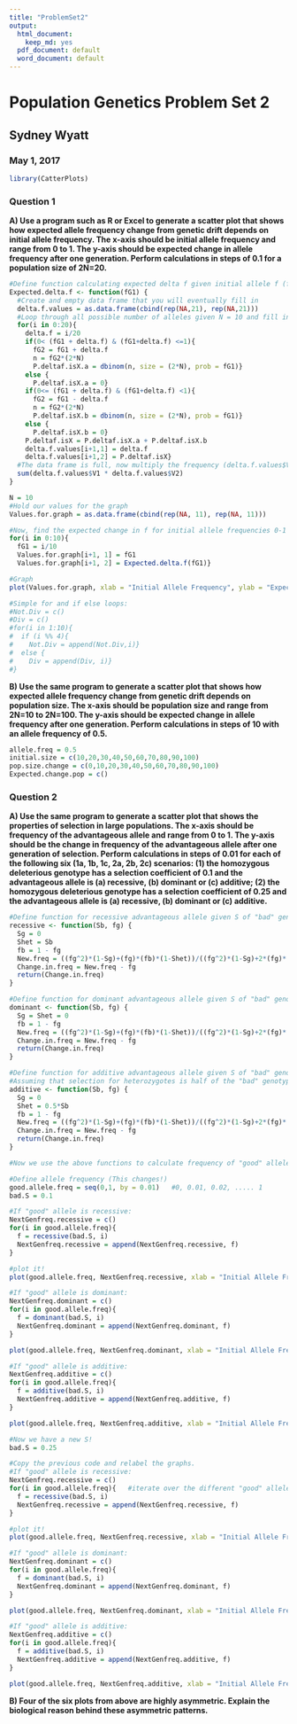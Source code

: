 ```yaml
---
title: "ProblemSet2"
output:
  html_document: 
    keep_md: yes
  pdf_document: default
  word_document: default
---
```

# Population Genetics Problem Set 2  
## Sydney Wyatt  
### May 1, 2017  
```r
library(CatterPlots)
```

### Question 1

**A) Use a program such as R or Excel to generate a scatter plot that shows how expected allele frequency change from genetic drift depends on initial allele frequency. The x-axis should be initial allele frequency and range from 0 to 1. The y-axis should be expected change in allele frequency after one generation. Perform calculations in steps of 0.1 for a population size of 2N=20.**  
```r
#Define function calculating expected delta f given initial allele f (fG1)
Expected.delta.f <- function(fG1) {
  #Create and empty data frame that you will eventually fill in
  delta.f.values = as.data.frame(cbind(rep(NA,21), rep(NA,21)))
  #Loop through all possible number of alleles given N = 10 and fill in the data frame
  for(i in 0:20){
    delta.f = i/20
    if(0< (fG1 + delta.f) & (fG1+delta.f) <=1){
      fG2 = fG1 + delta.f
      n = fG2*(2*N)
      P.deltaf.isX.a = dbinom(n, size = (2*N), prob = fG1)}
    else {
      P.deltaf.isX.a = 0}
    if(0<= (fG1 + delta.f) & (fG1+delta.f) <1){
      fG2 = fG1 - delta.f
      n = fG2*(2*N)
      P.deltaf.isX.b = dbinom(n, size = (2*N), prob = fG1)}
    else {
      P.deltaf.isX.b = 0}
    P.deltaf.isX = P.deltaf.isX.a + P.deltaf.isX.b
    delta.f.values[i+1,1] = delta.f
    delta.f.values[i+1,2] = P.deltaf.isX}
  #The data frame is full, now multiply the frequency (delta.f.values$V1) by the probability of X = x (delta.f.values$V2) and sum
  sum(delta.f.values$V1 * delta.f.values$V2)
}

N = 10
#Hold our values for the graph
Values.for.graph = as.data.frame(cbind(rep(NA, 11), rep(NA, 11)))

#Now, find the expected change in f for initial allele frequencies 0-1
for(i in 0:10){
  fG1 = i/10
  Values.for.graph[i+1, 1] = fG1
  Values.for.graph[i+1, 2] = Expected.delta.f(fG1)}

#Graph
plot(Values.for.graph, xlab = "Initial Allele Frequency", ylab = "Expected Change in Allele Frequency", main = "Expected Change in Allele Frequency Given Constant Population Size and Variable Initial Allele Frequency")

```

```r
#Simple for and if else loops:
#Not.Div = c()
#Div = c()
#for(i in 1:10){
#  if (i %% 4){
#    Not.Div = append(Not.Div,i)}
#  else {
#    Div = append(Div, i)}
#}


```


**B) Use the same program to generate a scatter plot that shows how expected allele frequency change from genetic drift depends on population size. The x-axis should be population size and range from 2N=10 to 2N=100. The y-axis should be expected change in allele frequency after one generation. Perform calculations in steps of 10 with an allele frequency of 0.5.**  
```r
allele.freq = 0.5
initial.size = c(10,20,30,40,50,60,70,80,90,100)
pop.size.change = c(0,10,20,30,40,50,60,70,80,90,100)
Expected.change.pop = c()


```


### Question 2  

**A) Use the same program to generate a scatter plot that shows the properties of selection in large populations. The x-axis should be frequency of the advantageous allele and range from 0 to 1. The y-axis should be the change in frequency of the advantageous allele after one generation of selection. Perform calculations in steps of 0.01 for each of the following six (1a, 1b, 1c, 2a, 2b, 2c) scenarios: (1) the homozygous deleterious genotype has a selection coefficient of 0.1 and the advantageous allele is (a) recessive, (b) dominant or (c) additive; (2) the homozygous deleterious genotype has a selection coefficient of 0.25 and the advantageous allele is (a) recessive, (b) dominant or (c) additive.**  

```r
#Define function for recessive advantageous allele given S of "bad" genotype & frequency of "good" allele
recessive <- function(Sb, fg) {
  Sg = 0
  Shet = Sb
  fb = 1 - fg
  New.freq = ((fg^2)*(1-Sg)+(fg)*(fb)*(1-Shet))/((fg^2)*(1-Sg)+2*(fg)*(fb)*(1-Shet)+(fb^2)*(1-Sb))
  Change.in.freq = New.freq - fg
  return(Change.in.freq)
}

#Define function for dominant advantageous allele given S of "bad" genotype & frequency of "good" allele
dominant <- function(Sb, fg) {
  Sg = Shet = 0
  fb = 1 - fg
  New.freq = ((fg^2)*(1-Sg)+(fg)*(fb)*(1-Shet))/((fg^2)*(1-Sg)+2*(fg)*(fb)*(1-Shet)+(fb^2)*(1-Sb))
  Change.in.freq = New.freq - fg
  return(Change.in.freq)
}

#Define function for additive advantageous allele given S of "bad" genotype & frequency of "good" allele
#Assuming that selection for heterozygotes is half of the "bad" genotype's selection
additive <- function(Sb, fg) {
  Sg = 0
  Shet = 0.5*Sb
  fb = 1 - fg
  New.freq = ((fg^2)*(1-Sg)+(fg)*(fb)*(1-Shet))/((fg^2)*(1-Sg)+2*(fg)*(fb)*(1-Shet)+(fb^2)*(1-Sb))
  Change.in.freq = New.freq - fg
  return(Change.in.freq)
}
```

```r
#Now we use the above functions to calculate frequency of "good" allele in next generation

#Define allele frequency (This changes!)
good.allele.freq = seq(0,1, by = 0.01)   #0, 0.01, 0.02, ..... 1
bad.S = 0.1

#If "good" allele is recessive:
NextGenfreq.recessive = c()
for(i in good.allele.freq){
  f = recessive(bad.S, i)
  NextGenfreq.recessive = append(NextGenfreq.recessive, f)
}

#plot it!
plot(good.allele.freq, NextGenfreq.recessive, xlab = "Initial Allele Frequency", ylab = "Change in Allele Frequency", main = "1a: S = 0.1, allele is recessive")

#If "good" allele is dominant:
NextGenfreq.dominant = c()
for(i in good.allele.freq){
  f = dominant(bad.S, i)
  NextGenfreq.dominant = append(NextGenfreq.dominant, f)
}

plot(good.allele.freq, NextGenfreq.dominant, xlab = "Initial Allele Frequency", ylab = "Change in Allele Frequency", main = "1b: S = 0.1, allele is dominant")

#If "good" allele is additive:
NextGenfreq.additive = c()
for(i in good.allele.freq){
  f = additive(bad.S, i)
  NextGenfreq.additive = append(NextGenfreq.additive, f)
}

plot(good.allele.freq, NextGenfreq.additive, xlab = "Initial Allele Frequency", ylab = "Change in Allele Frequency", main = "1c: S = 0.1, allele is additive")

#Now we have a new S!
bad.S = 0.25

#Copy the previous code and relabel the graphs.
#If "good" allele is recessive:
NextGenfreq.recessive = c()
for(i in good.allele.freq){   #iterate over the different "good" allele frequencies
  f = recessive(bad.S, i)
  NextGenfreq.recessive = append(NextGenfreq.recessive, f)
}

#plot it!
plot(good.allele.freq, NextGenfreq.recessive, xlab = "Initial Allele Frequency", ylab = "Change in Allele Frequency", main = "2a: S = 0.25, allele is recessive")

#If "good" allele is dominant:
NextGenfreq.dominant = c()
for(i in good.allele.freq){
  f = dominant(bad.S, i)
  NextGenfreq.dominant = append(NextGenfreq.dominant, f)
}

plot(good.allele.freq, NextGenfreq.dominant, xlab = "Initial Allele Frequency", ylab = "Change in Allele Frequency", main = "2b: S = 0.25, allele is dominant")

#If "good" allele is additive:
NextGenfreq.additive = c()
for(i in good.allele.freq){
  f = additive(bad.S, i)
  NextGenfreq.additive = append(NextGenfreq.additive, f)
}

plot(good.allele.freq, NextGenfreq.additive, xlab = "Initial Allele Frequency", ylab = "Change in Allele Frequency", main = "2c: S = 0.25, allele is additive")

```





**B) Four of the six plots from above are highly asymmetric. Explain the biological reason behind these asymmetric patterns.**  



